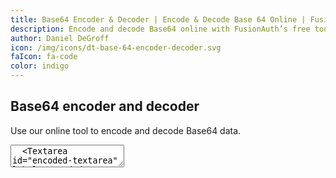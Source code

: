 ```yaml
---
title: Base64 Encoder & Decoder | Encode & Decode Base 64 Online | FusionAuth
description: Encode and decode Base64 online with FusionAuth’s free tool. Convert text to Base64 or decode Base64-encoded data for secure encoding and transmission.
author: Daniel DeGroff
icon: /img/icons/dt-base-64-encoder-decoder.svg
faIcon: fa-code
color: indigo
---
```


## Base64 encoder and decoder

Use our online tool to encode and decode Base64 data.

<form id="url-encoder-form" className="gap-y-6 grid grid-cols-1 mt-8">
  <Toggle id="url_safe" label="URL safe" name="url_safe" required={false}/>
  <Toggle id="without_padding" label="Without padding" name="without_padding" required={false}/>
  <Textarea id="decoded-textarea" label="Decoded text" name="decoded-textarea" required={false} instructions="Type or paste a text into the text area above and the text will be base64 <strong>Encoded</strong> as you type"/>
  <Textarea id="encoded-textarea" label="Encoded text" name="encoded-textarea" required={false} instructions="Type or paste base64 encoded text into the text area above and the text will be base64 <strong>Decoded</strong> as you type"/>
</form>

## What Is Base64 encoding?

[Base64 encoding](https://en.wikipedia.org/wiki/Base64) is a popular method used to encode binary data, particularly when this data needs to be stored or transferred over media designed to manage text. Its primary function is to ensure that the encoded data remains intact, without modification during transport. It's a method often seen in numerous applications, including email via MIME and storing complex data in XML or JSON.

[![FusionAuth CTA Banner](/img/cta/jwt-1.png)](/ebooks/breaking-down-json-web-tokens)

Base64 is a term for a group of similar encoding schemes that encode binary data by treating it numerically and translating it into a base-64 representation. The term "Base64" originates from a specific MIME-content transfer encoding.

## How does Base64 work?

The Base64 encoding process involves the conversion of binary data into a set of 64 different characters - `A-Z`, `a-z`, `0-9`, `+`, and `/` are the standard set. These characters represent the data in an ASCII string format, making it safer for transport over systems designed for text. For example, in the Base64 scheme, the word `Man` is encoded as `TWFu`. The letters `M`, `a`, and `n` are stored as the bytes `77`, `97`, `110`, which are equivalent to binary representations `01001101`, `01100001`, and `01101110`. These three bytes are joined in a 24-bit buffer producing a binary sequence. Groups of 6 bits are converted into 4 numbers (24 = 4 * 6 bits), which are then converted into their corresponding Base64 values.

## Base64 and Java

In Java, Base64 encoding is commonly used when there is a need to encode binary data, particularly when that data needs to be stored and transferred over media designed to deal with text. This ensures that the data remains intact without modification during transport. Here's how it relates to Java:

* **Java Library Support:** Java 8 and onwards provide support for Base64 encoding and decoding through the `java.util.Base64` class. This class provides three different encoders and decoders: `basic`, `URL-safe`, and `MIME` type.
* **Encoding Data:** The `Base64.getEncoder()` method returns a `Base64.Encoder` that can be used to encode byte data or strings into a Base64 string.
* **Decoding Data:** The `Base64.getDecoder()` method returns a `Base64.Decoder` that can be used to decode Base64 strings back into byte data.
* **Handling Binary Data:** If you're working with binary data in Java, such as reading a binary file, or storing binary data in a database, you often need to encode the data in order to safely transmit and store it. Base64 is a common encoding method for this purpose.
* **Web and Networking Applications:** Base64 data is often used in web and networking applications in Java, such as when dealing with HTTP headers, URL parameters, and HTML form data, where binary data needs to be safely transmitted.
* **Security and Encryption:** In security-sensitive applications, Base64 is used to encode keys, certificates, and other security credentials. For example, a common use is encoding the public and private keys in public key cryptography.

## Base64 and OAuth

Base64 encoding is often used in the [OAuth 2.0 authorization](/articles/oauth/modern-guide-to-oauth) framework, specifically in the process of issuing and handling tokens. Here are the key ways it is used:

* **JWT (JSON Web Tokens):** In OAuth 2.0, [JWTs](/articles/tokens/jwt-components-explained) are often used as access tokens. A JWT is a compact, URL-safe means of representing claims to be transferred between two parties. The claims in a JWT are encoded as a JSON object. This JSON object is then used as the source of bytes when using JSON Web Signature (JWS) to ensure the JSON is not modified. It is also used as the plaintext source when using JSON Web Encryption (JWE) to protect the contents of the JSON object. Enabling the claims to be digitally signed or integrity protected with a Message Authentication Code (MAC) and/or encrypted ensures that the token cannot be modified or read by unauthorized parties. The JWT token is made up of three parts: Header, Payload, and Signature. Each of these parts is Base64 encoded.
* **Basic Authentication:** In some flows of OAuth 2.0, such as the client credentials flow, the client ID and secret are concatenated with a colon (`:`) and then Base64 encoded. This encoded string is then sent in the Authorization header for basic authentication, as defined by the HTTP specification.
* **Encoding Binary Data:** In the context of OAuth and tokens, sometimes there is a need to send binary data. For example, a certificate or a document. Base64 is used to encode this binary data into text so it can be transmitted without loss or modification of the data.

By using Base64 encoding, OAuth 2.0 can safely transmit data across networks and systems that are designed to handle text, ensuring the integrity of the data and making it suitable for use in URLs, headers, and other HTTP components.Security & privacy

Base64 encoding is an essential tool in data management, particularly when dealing with systems designed to handle text. Understanding how it works and how to use it can greatly assist in tasks like email communication, data storage, and handling complex data in XML or JSON formats.

<link rel="stylesheet" href="/css/codemirror-5.17.0.css"/>
<link rel="stylesheet" href="/css/codemirror-lint-5.17.0.css"/>
<script type="text/javascript" src="/js/codemirror-min-5.17.0.js" defer></script>
<script type="text/javascript" src="/js/Base64EncoderDecoder-0.1.0.js" defer></script>

